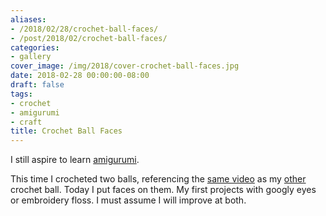 ```yaml
---
aliases:
- /2018/02/28/crochet-ball-faces/
- /post/2018/02/crochet-ball-faces/
categories:
- gallery
cover_image: /img/2018/cover-crochet-ball-faces.jpg
date: 2018-02-28 00:00:00-08:00
draft: false
tags:
- crochet
- amigurumi
- craft
title: Crochet Ball Faces
---
```


I still aspire to learn [amigurumi][].

[amigurumi]: https://en.wikipedia.org/wiki/Amigurumi

This time I crocheted two balls, referencing the [same video][] as my [other][] crochet ball. Today I
put faces on them. My first projects with googly eyes or embroidery floss. I must assume I will
improve at both.

[same video]: https://youtu.be/mJ47MLlrLzw
[other]: /post/2015/03/amigurumi-ball-thing
